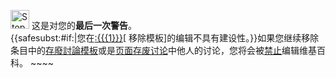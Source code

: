 [[File:Stop hand nuvola.svg|left|30px]] 这是对您的'''最后一次警告'''。<br />{{<includeonly>safesubst:</includeonly>#if:{{{1|}}}|您在[[:{{{1}}}]]<span class="plainlinks">[{{{2}}} 移除模板]</span>的编辑不具有建设性。}}如果您继续移除条目中的[[Template:Afd|存廢討論模板]]或是[[Wikipedia:页面存废讨论|页面存废讨论]]中他人的讨论，您将会被[[WP:BP|禁止]]编辑维基百科。<!-- Template:Huggle/warn-afd-4 --><!-- Template:uw-afd4 --> ~~<noinclude></noinclude>~~